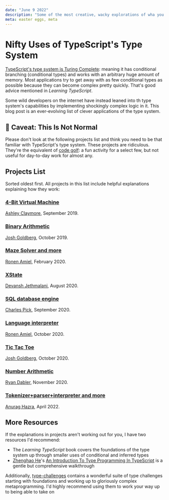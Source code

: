```yaml
---
date: "June 9 2022"
description: "Some of the most creative, wacky explorations of wha you can do in TypeScript's type system!"
meta: easter eggs, meta
---
```


# Nifty Uses of TypeScript's Type System

[TypeScript's type system is Turing Complete](https://github.com/microsoft/TypeScript/issues/14833): meaning it has conditional branching (conditional types) and works with an arbitrary huge amount of memory.
Most applications try to get away with as few conditional types as possible because they can become complex pretty quickly.
That's good advice mentioned in _Learning TypeScript_.

Some wild developers on the internet have instead leaned into th type system's capabilities by implementing shockingly complex logic in it.
This blog post is an ever-evolving list of clever applications of the type system.

## 🛑 Caveat: This Is Not Normal

Please don't look at the following projects list and think you need to be that familiar with TypeScript's type system.
These projects are ridiculous.
They're the equivalent of [code golf](https://en.wikipedia.org/wiki/Code_golf): a fun activity for a select few, but not useful for day-to-day work for almost any.

<!--truncate-->

## Projects List

Sorted oldest first.
All projects in this list include helpful explanations explaining how they work:

### [4-Bit Virtual Machine](https://twitter.com/acutmore)

[Ashley Claymore](https://twitter.com/acutmore/status/1175820877566492673), September 2019.

### [Binary Arithmetic](https://blog.joshuakgoldberg.com/binary-arithmetic)

[Josh Goldberg](https://twitter.com/JoshuaKGoldberg/status/1182791917194530816), October 2019.

### [Maze Solver and more](https://github.com/ronami/meta-typing)

[Ronen Amiel](https://twitter.com/ronenamiel/status/1232012684268392450), February 2020.

### [XState](https://github.com/devanshj/txstate)

[Devansh Jethmalani](https://twitter.com/devanshj__/status/1297939517853196288), August 2020.

### [SQL database engine](https://twitter.com/c_pick/status/1307433762914009090)

[Charles Pick](https://twitter.com/c_pick/status/1307433762914009090), September 2020.

### [Language interpreter](https://github.com/ronami/typelang)

[Ronen Amiel](https://twitter.com/ronenamiel/status/1321199372802183169), October 2020.

### [Tic Tac Toe](https://blog.joshuakgoldberg.com/type-system-game-engines)

[Josh Goldberg](https://twitter.com/JoshuaKGoldberg/status/1314610055963193344), October 2020.

### [Number Arithmetic](https://itnext.io/implementing-arithmetic-within-typescripts-type-system-a1ef140a6f6f)

[Ryan Dabler](https://medium.com/@ryan.dabler), November 2020.

### [Tokenizer+parser+interpreter and more](https://github.com/anuraghazra/type-trident)

[Anurag Hazra](https://twitter.com/anuraghazru/status/1512092136841543682), April 2022.

## More Resources

If the explanations in projects aren't working out for you, I have two resources I'd recommend:

- The _Learning TypeScript_ book covers the foundations of the type system up through smaller uses of conditional and inferred types
- [Zhenghao He](https://twitter.com/he_zhenghao)'s [An Introduction To Type Programming In TypeScript](https://www.zhenghao.io/posts/type-programming) is a gentle but comprehensive walkthrough

Additionally, [type-challenges](https://github.com/type-challenges/type-challenges) contains a wonderful suite of type challenges starting with foundations and working up to gloriously complex metaprogramming.
I'd highly recommend using them to work your way up to being able to take on
